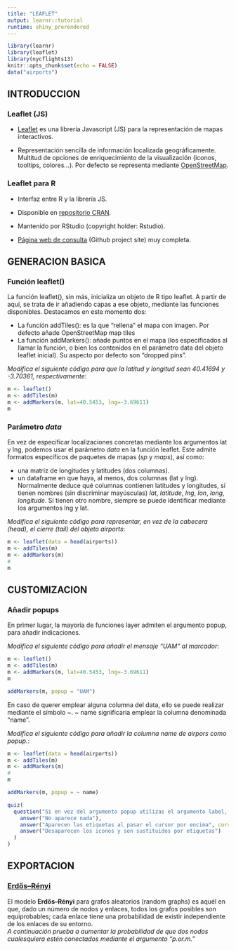 ```yaml
---
title: "LEAFLET"
output: learnr::tutorial
runtime: shiny_prerendered
---
```


```r
library(learnr)
library(leaflet)
library(nycflights13)
knitr::opts_chunk$set(echo = FALSE)
data("airports")
```


## INTRODUCCION

### Leaflet (JS)

- <a href="https://leafletjs.com" target="_blank">Leaflet</a> es una librería Javascript (JS) para la representación de mapas interactivos.

- Representación sencilla de información localizada geográficamente. Multitud de opciones de enriquecimiento de la visualización (iconos, tooltips, colores...). Por defecto se representa mediante <a href="https://www.openstreetmap.org" target="_blank">OpenStreetMap</a>.


### Leaflet para R

- Interfaz entre R y la librería JS.

- Disponible en <a href="https://cran.r-project.org/web/packages/leaflet/index.html" target="_blank">repositorio CRAN</a>.

- Mantenido por RStudio (copyright holder: Rstudio).

- <a href="http://rstudio.github.io/leaflet/" target="_blank">Página web de consulta</a> (Github project site) muy completa.

## GENERACION BASICA

### Función leaflet()

La función leaflet(), sin más, inicializa un objeto de R tipo leaflet. A partir de aquí, se trata de ir añadiendo capas a ese objeto, mediante las funciones disponibles. Destacamos en este momento dos:

- La función addTiles(): es la que "rellena" el mapa con imagen. Por defecto añade OpenStreetMap map tiles
- La función addMarkers(): añade puntos en el mapa (los especificados al llamar la función, o bien los contenidos en el parámetro data del objeto leaflet inicial). Su aspecto por defecto son "dropped pins".

*Modifica el siguiente código para que la latitud y longitud sean 40.41694 y -3.70361, respectivamente*:

```r
m <- leaflet()
m <- addTiles(m)
m <- addMarkers(m, lat=40.5453, lng=-3.69611)
m
```

### Parámetro *data*

En vez de especificar localizaciones concretas mediante los argumentos lat y lng, podemos usar el parámetro *data* en la función leaflet. Este admite formatos específicos de paquetes de mapas (*sp* y *maps*), así como:  


- una matriz de longitudes y latitudes (dos columnas).  
- un dataframe en que haya, al menos, dos columnas (lat y lng). Normalmente deduce qué columnas contienen latitudes y longitudes, si tienen nombres (sin discriminar mayúsculas) *lat*, *latitude*, *lng*, *lon*, *long*, *longitude*. Si tienen otro nombre, siempre se puede identificar mediante los argumentos lng y lat.

*Modifica el siguiente código para representar, en vez de la cabecera (head), el cierre (tail) del objeto airports*:

```r
m <- leaflet(data = head(airports))
m <- addTiles(m)
m <- addMarkers(m)
# 
m
```

## CUSTOMIZACION

### Añadir popups

En primer lugar, la mayoría de funciones layer admiten el argumento popup, para añadir indicaciones.

*Modifica el siguiente código para añadir el mensaje "UAM" al marcador*:

```r
m <- leaflet()
m <- addTiles(m)
m <- addMarkers(m, lat=40.5453, lng=-3.69611)
m
```

```r
addMarkers(m, popup = "UAM")
```


En caso de querer emplear alguna columna del data, ello se puede realizar mediante el símbolo ~. ~ name significaría emplear la columna denominada "name".

*Modifica el siguiente código para añadir la columna name de airpors como popup.*:

```r
m <- leaflet(data = head(airports))
m <- addTiles(m)
m <- addMarkers(m)
# 
m
```

```r
addMarkers(m, popup = ~ name)
```

```r
quiz(
  question("Si en vez del argumento popup utilizas el argumento label, ¿qué ocurrre?",
    answer("No aparece nada"),
    answer("Aparecen las etiquetas al pasar el cursor por encima", correct = TRUE),
    answer("Desaparecen los iconos y son sustituidos por etiquetas")
  )
)
```



## EXPORTACION

### <a href="https://igraph.org/r/doc/erdos.renyi.game.html" target="_blank">Erdős–Rényi</a>

El modelo **Erdős–Rényi** para grafos aleatorios (random graphs) es aquél en que, dado un número de nodos y enlaces, todos los grafos posibles son equiprobables; cada enlace tiene una probabilidad de existir independiente de los enlaces de su entorno.
<br>*A continuación prueba a aumentar la probabilidad de que dos nodos cualesquiera estén conectados mediante el argumento "p.or.m."*

